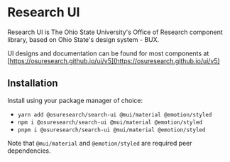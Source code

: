 
<Meta title="Getting Started / Overview" />

# Research UI

Research UI is The Ohio State University's Office of Research component library, based on
Ohio State's design system - BUX.

UI designs and documentation can be found for most components at [https://osuresearch.github.io/ui/v5](https://osuresearch.github.io/ui/v5)

## Installation

Install using your package manager of choice:

- `yarn add @osuresearch/search-ui @mui/material @emotion/styled`
- `npm i @osuresearch/search-ui @mui/material @emotion/styled`
- `pnpm i @osuresearch/search-ui @mui/material @emotion/styled`

Note that `@mui/material` and `@emotion/styled` are required peer dependencies.
